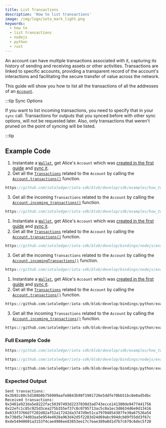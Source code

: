 ```yaml
---
title: List Transactions
description: 'How to list transactions'
image: /img/logo/iota_mark_light.png
keywords:
  - how to
  - list transactions
  - nodejs
  - python
  - rust
---
```



An account can have multiple transactions associated with it, capturing its history of sending and receiving assets
or other activities. Transactions are linked to specific accounts, providing a transparent record of the account's
interactions and facilitating the secure transfer of value across the network.

This guide will show you how to list all the transactions of all the addresses of an
[`Account`](../../references/nodejs/classes/Account.md).

:::tip Sync Options

If you want to list incoming transactions, you need to specify that in your `sync` call.
Transactions for outputs that you synced before with other sync options, will not be requested later.
Also, only transactions that weren't pruned on the point of _syncing_ will be listed.

:::tip

## Example Code

<Tabs groupId="language" queryString>
<TabItem value="rust" label="Rust">

1. Instantiate a [`Wallet`](https://docs.rs/iota-sdk/latest/iota_sdk/wallet/core/struct.Wallet.html), get Alice's `Account` which was
   [created in the first guide](./create-account.mdx) and [sync it](./check-balance.mdx).
2. Get all the
   [`Transactions`](https://docs.rs/iota-sdk/latest/iota_sdk/wallet/account/types/struct.Transaction.html)
   related to the `Account` by calling the
   [`Account.transactions()`](https://docs.rs/iota-sdk/latest/iota_sdk/wallet/account/struct.AccountInner.html#method.transactions)
   function.

<div className={'hide-code-block-extras'}>

```rust reference
https://github.com/iotaledger/iota-sdk/blob/develop/sdk/examples/how_tos/accounts_and_addresses/list_transactions.rs#L42-L44
```

</div>

3. Get all the incoming `Transactions` related to the `Account` by calling the
   [`Account.incoming_transactions()`](https://docs.rs/iota-sdk/latest/iota_sdk/wallet/account/struct.AccountInner.html#method.incoming_transactions)
   function.

<div className={'hide-code-block-extras'}>

```rust reference
https://github.com/iotaledger/iota-sdk/blob/develop/sdk/examples/how_tos/accounts_and_addresses/list_transactions.rs#L48-L50
```

</div>

</TabItem>
<TabItem value="typescript-node" label="Typescript (Node.js)">

1. Instantiate a [`Wallet`](https://docs.rs/iota-sdk/latest/iota_sdk/wallet/core/struct.Wallet.html), get Alice's `Account` which was
   [created in the first guide](./create-account.mdx) and [sync it](./check-balance.mdx).
2. Get all the [`Transactions`](../../references/nodejs/classes/Transaction.md)
   related to the `Account` by calling the
   [`Account.transactions()`](../../references/nodejs/classes/Account.md#transactions) function.

<div className={'hide-code-block-extras'}>

```typescript reference
https://github.com/iotaledger/iota-sdk/blob/develop/bindings/nodejs/examples/how_tos/accounts_and_addresses/list-transactions.ts#L28-L31
```

</div>

3. Get all the incoming `Transactions` related to the `Account` by calling the
   [`Account.incomingTransactions()`](../../references/nodejs/classes/Account.md#incomingtransactions) function.

<div className={'hide-code-block-extras'}>

```typescript reference
https://github.com/iotaledger/iota-sdk/blob/develop/bindings/nodejs/examples/how_tos/accounts_and_addresses/list-transactions.ts#L33-L37
```

</div>

</TabItem>
<TabItem value="python" label="Python">

1. Instantiate a [`Wallet`](https://docs.rs/iota-sdk/latest/iota_sdk/wallet/core/struct.Wallet.html), get Alice's `Account` which was
   [created in the first guide](./create-account.mdx) and [sync it](./check-balance.mdx).
2. Get all the [`Transactions`](../../references/python/iota_sdk/types/transaction.md)
   related to the `Account` by calling the
   [`Account.transactions()`](../../references/python/iota_sdk/wallet/account.md#transactions)
   function.

<div className={'hide-code-block-extras'}>

```python reference
https://github.com/iotaledger/iota-sdk/blob/develop/bindings/python/examples/how_tos/accounts_and_addresses/list_transactions.py#L19
```

</div>

3. Get all the incoming `Transactions` related to the `Account` by calling the
   [`Account.incoming_transactions()`](../../references/python/iota_sdk/wallet/account.md#incoming_transactions)
   function.

<div className={'hide-code-block-extras'}>

```python reference
https://github.com/iotaledger/iota-sdk/blob/develop/bindings/python/examples/how_tos/accounts_and_addresses/list_transactions.py#L26-L27
```

</div>

</TabItem>
</Tabs>

### Full Example Code

<Tabs groupId="language" queryString>
<TabItem value="rust" label="Rust">

```rust reference
https://github.com/iotaledger/iota-sdk/blob/develop/sdk/examples/how_tos/accounts_and_addresses/list_transactions.rs
```

</TabItem>
<TabItem value="typescript-node" label="Typescript (Node.js)">

```typescript reference
https://github.com/iotaledger/iota-sdk/blob/develop/bindings/nodejs/examples/how_tos/accounts_and_addresses/list-transactions.ts
```

</TabItem>
<TabItem value="python" label="Python">

```python reference
https://github.com/iotaledger/iota-sdk/blob/develop/bindings/python/examples/how_tos/accounts_and_addresses/list_transactions.py
```

</TabItem>
</Tabs>

### Expected Output

```plaintext
Sent transactions:
0x3b92c80c5d108b0b756989aafe8843b98f1981726e5ddfe70bb51bc8e0ad5dbc
Received transactions:
0x3461e923da5e8222fac50397493d2237030d3ad743ecce141300de9477441756
0x22efc1c85c925d3cea275b355ef37c8c0795713ac5c0a1ec3d6634d6e9d13416
0x033f3766d7f202d82af52a17242da3747d9e51ca79704854307fe30a67526a54
0x738d5c74d03aa5e954e4028a963d42d5f2283d24d69abc994dcb89f55dd3f67c
0xde54940601a3153f4cae4986ee83853ee17c7eae389a0d1d7b7c678c6dec5f20
```

